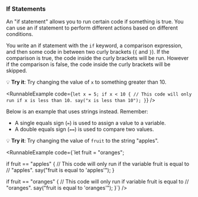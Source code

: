 
### If Statements

An "if statement" allows you to run certain code if something is true.
You can use an if statement to perform different actions based on different
conditions.

You write an if statement with the `if` keyword, a comparison expression, and
then some code in between two curly brackets (`{` and `}`). If the comparison
is true, the code inside the curly brackets will be run. However if the comparison
is false, the code inside the curly brackets will be skipped.

💡 **Try it**: Try changing the value of `x` to something greater than 10.

<RunnableExample
  code={`let x = 5;
if x < 10 {
  // This code will only run if x is less than 10.
  say("x is less than 10");
}`}
/>

Below is an example that uses strings instead. Remember:

- A single equals sign (`=`) is used to assign a value to a variable.
- A double equals sign (`==`) is used to compare two values.

💡 **Try it**: Try changing the value of `fruit` to the string "apples".

<RunnableExample
  code={`let fruit = "oranges";

if fruit == "apples" {
  // This code will only run if the variable fruit is equal to
  // "apples".
  say("fruit is equal to 'apples'");
}

if fruit == "oranges" {
  // This code will only run if variable fruit is equal to
  // "oranges".
  say("fruit is equal to 'oranges'");
}`}
/>
